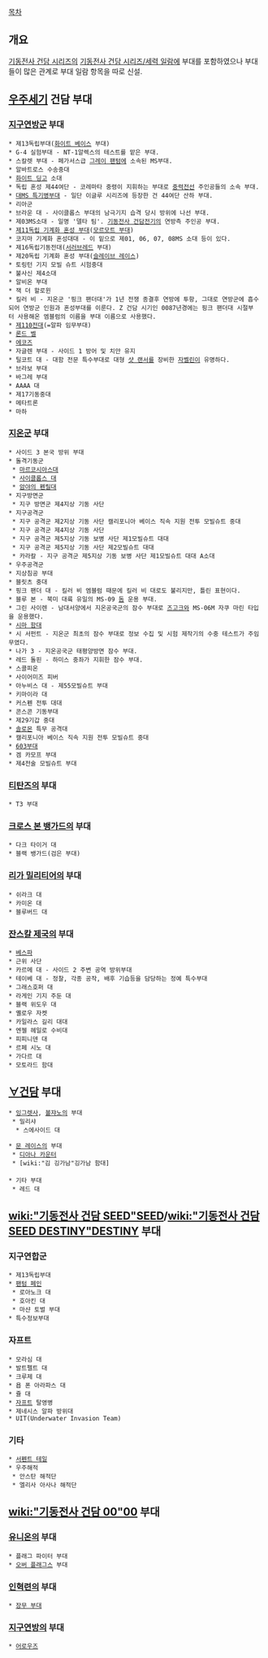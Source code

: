 [[목차]]
== 개요 ==
[[기동전사 건담 시리즈]]의 [[기동전사 건담 시리즈/세력 일람]]에 부대를 포함하였으나 부대들이 많은 관계로 부대 일람 항목을 따로 신설.

== [[우주세기]] 건담 부대 ==
=== [[지구연방]]군 부대 ===
 * 제13독립부대([[화이트 베이스]] 부대)
 * G-4 실험부대 - NT-1알렉스의 테스트를 맡은 부대.
 * 스칼렛 부대 - 페가서스급 [[그레이 팬텀]]에 소속된 MS부대. 
 * 알바트로스 수송중대
 * [[화이트 딩고]] 소대 
 * 독립 혼성 제44여단 - 코레마타 중령이 지휘하는 부대로 [[중력전선]] 주인공들의 소속 부대.
 * [[대MS 특기병]]부대 - 일단 이글루 시리즈에 등장한 건 44여단 산하 부대.
 * 리아군
 * 브라운 대 - 사이클롭스 부대의 남극기지 습격 당시 방위에 나선 부대.
 * 제03MS소대 - 일명 '델타 팀'. [[기동전사 건담전기]]의 연방측 주인공 부대.
 * [[제11독립 기계화 혼성 부대]]([[모르모트 부대]])
 * 코지마 기계화 혼성대대 - 이 밑으로 제01, 06, 07, 08MS 소대 등이 있다.
 * 제16독립기동전대([[서러브레드]] 부대)
 * 제20독립 기계화 혼성 부대([[슬레이브 레이스]])
 * 토링턴 기지 모빌 슈트 시험중대
 * 불사신 제4소대 
 * 알비온 부대
 * 잭 더 할로윈
 * 킬러 비 - 지온군 '핑크 팬더대'가 1년 전쟁 종결후 연방에 투항, 그대로 연방군에 흡수되어 연방군 인원과 혼성부대를 이룬다. Z 건담 시기인 0087년경에는 핑크 팬더대 시절부터 사용해온 엠블럼의 이름을 부대 이름으로 사용했다.
 * [[제110전대]](=알파 임무부대)
 * [[론드 벨]]
 * [[에코즈]]
 * 자글렌 부대 - 사이드 1 방어 및 치안 유지
 * 틸코트 대 - 대함 전문 특수부대로 대형 [[샷 랜서]]를 장비한 [[자벨린]]이 유명하다.
 * 브라보 부대
 * 바그레 부대
 * AAAA 대
 * 제17기동중대 
 * 메타트론
 * 마하
=== [[지온]]군 부대 ===
 * 사이드 3 본국 방위 부대
 * 돌격기동군
  * [[마르코시아스]]대
  * [[사이클롭스 대]]
  * [[암야의 펜릴]]대
 * 지구방면군
  * 지구 방면군 제4지상 기동 사단
 * 지구공격군
  * 지구 공격군 제2지상 기동 사단 캘리포니아 베이스 직속 지원 전투 모빌슈트 중대
  * 지구 공격군 제4지상 기동 사단
  * 지구 공격군 제5지상 기동 보병 사단 제1모빌슈트 대대
  * 지구 공격군 제5지상 기동 사단 제2모빌슈트 대대
  * 카라칼 - 지구 공격군 제5지상 기동 보병 사단 제1모빌슈트 대대 A소대
 * 우주공격군
 * 지상침공 부대
 * 블릿츠 중대
 * 핑크 팬더 대 - 킬러 비 엠블럼 때문에 킬러 비 대로도 불리지만, 틀린 표현이다.
 * 블루 본 - 북미 대륙 유일의 MS-09 [[돔]] 운용 부대.
 * 그린 사이렌 - 남대서양에서 지온공국군의 잠수 부대로 [[즈고크]]와 MS-06M 자쿠 마린 타입을 운용했다.
 * [[시마 함대]]
 * 시 서펀트 - 지온군 최초의 잠수 부대로 정보 수집 및 시험 제작기의 수중 테스트가 주임무였다.
 * 나가 3 - 지온공국군 태평양방면 잠수 부대.
 * 레드 돌핀 - 하미스 중좌가 지휘한 잠수 부대.
 * 스콜피온
 * 사이어미즈 피버
 * 아누비스 대 - 제55모빌슈트 부대
 * 키마이라 대 
 * 커스펜 전투 대대
 * 콘스콘 기동부대
 * 제29기갑 중대
 * [[솔로몬]] 특무 공격대
 * 캘리포니아 베이스 직속 지원 전투 모빌슈트 중대
 * [[603부대]]
 * 겜 카모프 부대
 * 제4전술 모빌슈트 부대

=== [[티탄즈]]의 부대 ===
 * T3 부대

=== [[크로스 본 뱅가드]]의 부대 ===
 * 다크 타이거 대
 * 블랙 뱅가드(검은 부대)

=== [[리가 밀리티어]]의 부대 ===
 * 쉬라크 대
 * 카미온 대
 * 블루버드 대

=== [[잔스칼 제국]]의 부대 ===
 * [[베스파]]
 * 근위 사단
 * 카르메 대 - 사이드 2 주변 공역 방위부대
 * 테이베 대 - 정찰, 각종 공작, 배후 기습등을 담당하는 정예 특수부대
 * 그래스호퍼 대
 * 라게인 기지 주둔 대
 * 블랙 위도우 대
 * 옐로우 자켓
 * 카일라스 길리 대대
 * 엔젤 헤일로 수비대
 * 피피니덴 대
 * 르페 시노 대
 * 가다르 대
 * 모토라드 함대

== [[∀건담]] 부대 ==
 * [[잉그렛사]], [[볼쟈노]]의 부대
  * 밀리샤
   * 스에사이드 대

 * [[문 레이스]]의 부대
  * [[디아나 카운터]]
  * [wiki:"김 깅가남"깅가남 함대]
 
 * 기타 부대
  * 레드 대

== [[wiki:"기동전사 건담 SEED"SEED]]/[[wiki:"기동전사 건담 SEED DESTINY"DESTINY]] 부대 ==
=== 지구연합군 ===
 * 제13독립부대
 * [[팬텀 페인]]
  * 로아노크 대
  * 호아킨 대
  * 마샨 토벌 부대
 * 특수정보부대

=== 자프트 ===
 * 모라심 대
 * 발트펠트 대
 * 크루제 대
 * 욥 폰 아라파스 대
 * 쥴 대
 * [[자프트]] 탈영병
 * 제네시스 알파 방위대
 * UIT(Underwater Invasion Team)

=== 기타 ===
 * [[서펜트 테일]]
 * 우주해적
  * 안스탄 해적단
  * 엘리사 아사나 해적단

== [[wiki:"기동전사 건담 00"00]] 부대 ==
=== [[유니온]]의 부대 ===
 * 플래그 파이터 부대
 * [[오버 플래그스]] 부대

=== [[인혁련]]의 부대 ===
 * [[장무 부대]]

=== [[지구연방]]의 부대 ===
 * [[어로우즈]]
